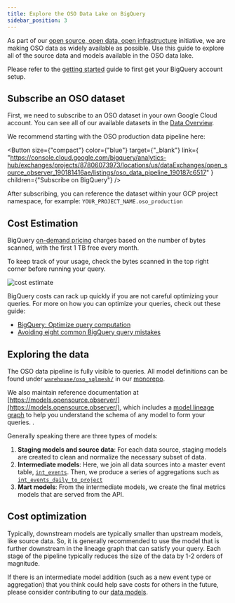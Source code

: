 ```yaml
---
title: Explore the OSO Data Lake on BigQuery
sidebar_position: 3
---
```



As part of our
[open source, open data, open infrastructure](../../blog/open-source-open-data-open-infra)
initiative, we are making OSO data as widely available as possible.
Use this guide to explore all of the source data and models available in the OSO data lake.

Please refer to the
[getting started](../get-started/index.md)
guide to first get your BigQuery account setup.

## Subscribe an OSO dataset

First, we need to subscribe to an OSO dataset in your own
Google Cloud account.
You can see all of our available datasets in the
[Data Overview](./datasets/index.mdx).

We recommend starting with the OSO production data pipeline here:

<Button
  size={"compact"}
  color={"blue"}
  target={"_blank"}
  link={
    "https://console.cloud.google.com/bigquery/analytics-hub/exchanges/projects/87806073973/locations/us/dataExchanges/open_source_observer_190181416ae/listings/oso_data_pipeline_190187c6517"
  }
  children={"Subscribe on BigQuery"}
/>

After subscribing, you can reference the dataset within your GCP project namespace, for example:
`YOUR_PROJECT_NAME.oso_production`

## Cost Estimation

BigQuery [on-demand pricing](https://cloud.google.com/bigquery/pricing)
charges based on the number of bytes scanned,
with the first 1 TB free every month.

To keep track of your usage, check the bytes scanned in the top right corner before running your query.

![cost estimate](./bigquery_cost_estimate.png)

BigQuery costs can rack up quickly if you are not careful optimizing your queries.
For more on how you can optimize your queries, check out these guide:

- [BigQuery: Optimize query computation](https://cloud.google.com/bigquery/docs/best-practices-performance-compute)
- [Avoiding eight common BigQuery query mistakes](https://www.doit.com/avoiding-eight-common-bigquery-query-mistakes/)

## Exploring the data

The OSO data pipeline is fully visible to queries.
All model definitions can be found under
[`warehouse/oso_sqlmesh/`](https://github.com/opensource-observer/oso/tree/main/warehouse/oso_sqlmesh)
in our
[monorepo](https://github.com/opensource-observer/oso).

We also maintain reference documentation at
[https://models.opensource.observer/](https://models.opensource.observer/),
which includes a [model lineage graph](https://models.opensource.observer/#!/overview?g_v=1) to help you understand the schema of any model to form your queries.
.

Generally speaking there are three types of models:

1. **Staging models and source data**:
   For each data source, staging models are created to clean and normalize
   the necessary subset of data.
2. **Intermediate models**:
   Here, we join all data sources into a master event table,
   [`int_events`](https://models.opensource.observer/#!/model/model.opensource_observer.int_events).
   Then, we produce a series of aggregations such as
   [`int_events_daily_to_project`](https://models.opensource.observer/#!/model/model.opensource_observer.int_events_daily_to_project)
3. **Mart models**:
   From the intermediate models, we create the final metrics models
   that are served from the API.

## Cost optimization

Typically, downstream models are typically smaller
than upstream models, like source data.
So, it is generally recommended to use the model
that is further downstream in the lineage graph
that can satisfy your query.
Each stage of the pipeline typically reduces the size of the data
by 1-2 orders of magnitude.

If there is an intermediate model addition
(such as a new event type or aggregation)
that you think could help save costs for others in the future,
please consider contributing to our
[data models](../contribute-models/data-models.md).
